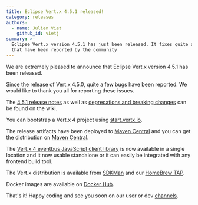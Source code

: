 ```yaml
---
title: Eclipse Vert.x 4.5.1 released!
category: releases
authors:
  - name: Julien Viet
    github_id: vietj
summary: >-
  Eclipse Vert.x version 4.5.1 has just been released. It fixes quite a few bugs
  that have been reported by the community
---
```


We are extremely pleased to announce that Eclipse Vert.x version 4.5.1 has been released.

Since the release of Vert.x 4.5.0, quite a few bugs have been reported. We would like to thank you all for reporting these issues.

The [4.5.1 release notes](https://github.com/vert-x3/wiki/wiki/4.5.1-Release-Notes) as well as
[deprecations and breaking changes](https://github.com/vert-x3/wiki/wiki/4.5.1-Deprecations-and-breaking-changes)
 can be found on the wiki.

You can bootstrap a Vert.x 4 project using [start.vertx.io](https://start.vertx.io).

The release artifacts have been deployed to [Maven Central](https://search.maven.org/search?q=g:io.vertx%20AND%20v:4.5.1) and
you can get the distribution on [Maven Central](https://repo1.maven.org/maven2/io/vertx/vertx-stack-manager/4.5.1/).

The [Vert.x 4 eventbus JavaScript client library](https://www.npmjs.com/package/@vertx/eventbus-bridge-client.js) is now available
in a single location and it now usable standalone or it can easily be integrated with any frontend build tool.

The Vert.x distribution is available from [SDKMan](https://sdkman.io) and our
[HomeBrew TAP](https://github.com/vertx-distrib/homebrew-tap).

Docker images are available on [Docker Hub](https://hub.docker.com/u/vertx/).

That's it! Happy coding and see you soon on our user or dev [channels](https://vertx.io/channels).
